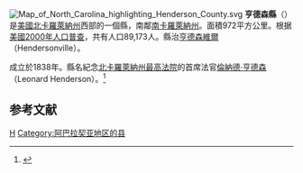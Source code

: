 {{noteTA
|T=zh-hans:亨德森县 (北卡罗来纳州);zh-hk:亨德森縣 (北卡羅萊納州);zh-tw:亨德森郡 (北卡羅萊納州);
}}
{{Otheruses|亨德森縣|subject=美國北卡羅萊納州的一個縣|other=同名的縣}}
[[File:Map_of_North_Carolina_highlighting_Henderson_County.svg|right]]
'''亨德森縣'''（{{lang-en|Henderson County}}）是[[美國|美國]][[北卡羅萊納州|北卡羅萊納州]]西部的一個縣，南鄰[[南卡羅萊納州|南卡羅萊納州]]。面積972平方公里。根据[[美國2000年人口普查|美國2000年人口普查]]，共有人口89,173人。縣治[[亨德森維爾_(北卡羅萊納州)|亨德森維爾]] （Hendersonville）。

成立於1838年。縣名紀念[[北卡羅萊納州最高法院|北卡羅萊納州最高法院]]的首席法官[[倫納德·亨德森|倫納德·亨德森]] （Leonard Henderson）。<ref>{{Cite web |url=http://statelibrary.dcr.state.nc.us/NC/CNTYOUT/CNTYMAPS/COUNT3.HTM#HENDERSON |title=北卡羅萊納百科全書 |accessdate=2007-03-30 |archive-date=2007-05-02 |archive-url=https://web.archive.org/web/20070502134612/http://statelibrary.dcr.state.nc.us/NC/CNTYOUT/CNTYMAPS/COUNT3.HTM#HENDERSON |dead-url=no }}</ref>
== 参考文献 ==
<div class="references-small">
<references />
</div>

{{North Carolina}}
{{Authority Control}}
[[Category:北卡羅萊納州行政區劃|H]]
[[Category:阿巴拉契亚地区的县|Category:阿巴拉契亚地区的县]]